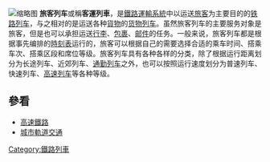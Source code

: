 [[File:Peter_Stehlik_2010.06.13_058a.jpg|缩略图]]
'''旅客列车'''或稱'''客運列車'''，是[[鐵路運輸|鐵路運輸系統]]中以运送[[旅客|旅客]]为主要目的的[[铁路列车|铁路列车]]，与之相对的是运送各种[[貨物|貨物]]的[[货物列车|货物列车]]。虽然旅客列车的主要服务对象是旅客，但是也可以承担运送[[行李|行李]]、[[包裹|包裹]]、[[邮件|邮件]]的任务。一般来说，旅客列车都是根据事先编排的[[時刻表|時刻表]]运行的，旅客可以根据自己的需要选择合适的乘车时间、搭乘车次、搭乘区段和席位等级。旅客列车具有各种各样的分类，除了根据运行距离划分为长途列车、近郊列车、[[通勤列车|通勤列车]]之外，也可以按照运行速度划分为普速列车、快速列车、[[高速列车|高速列车]]等各种等级。

== 參看 ==
* [[高速鐵路|高速鐵路]]
* [[城市軌道交通|城市軌道交通]]

{{鐵路}}

[[Category:鐵路列車|Category:鐵路列車]]